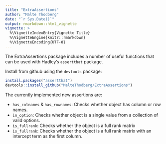 ```yaml
---
title: "ExtraAssertions"
author: "Malte Thodberg"
date: "`r Sys.Date()`"
output: rmarkdown::html_vignette
vignette: >
  %\VignetteIndexEntry{Vignette Title}
  %\VignetteEngine{knitr::rmarkdown}
  %\VignetteEncoding{UTF-8}
---
```


The ExtraAssertions package includes a number of useful functions that can be used with Hadley's `assertthat` package.

Install from github using the `devtools` package:

```r
install.packages("assertthat")
devtools::install_github("MalteThodberg/ExtraAssertions")
```

The currently implemented new assertions are:

- `has_colnames` & `has_rownames`: Checks whether object has column or row names.
- `in_option`: Checks whether object is a single value from a collection of valid options.
- `is_fullrank`: Checks whether the object is a full rank matrix 
- `is_fullrank`: Checks whether the object is a full rank matrix with an intercept term as the first column.
